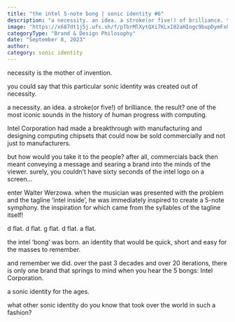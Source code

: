 ```yaml
---
title: "the intel 5-note bong | sonic identity #6"
description: "a necessity. an idea. a stroke(or five!) of brilliance. the result? one of the most iconic sounds in the history of human progress with computing."
image: "https://x687dt1j5j.ufs.sh/f/pTbrMlXytQXi7KLxI02aHIogc9bupDymFxOGdeB6njkW5tQ0"
categoryType: "Brand & Design Philosophy"
date: "September 8, 2023"
author:
category: sonic identity
---
```


necessity is the mother of invention.

you could say that this particular sonic identity was created out of necessity.

a necessity. an idea. a stroke(or five!) of brilliance. the result? one of the most iconic sounds in the history of human progress with computing.

Intel Corporation had made a breakthrough with manufacturing and designing computing chipsets that could now be sold commercially and not just to manufacturers.

but how would you take it to the people? after all, commercials back then meant conveying a message and searing a brand into the minds of the viewer. surely, you couldn’t have sixty seconds of the intel logo on a screen…

enter Walter Werzowa. when the musician was presented with the problem and the tagline ‘intel inside’, he was immediately inspired to create a 5-note symphony. the inspiration for which came from the syllables of the tagline itself!

d flat. d flat. g flat. d flat. a flat.

the intel ‘bong’ was born. an identity that would be quick, short and easy for the masses to remember.

and remember we did. over the past 3 decades and over 20 iterations, there is only one brand that springs to mind when you hear the 5 bongs: Intel Corporation.

a sonic identity for the ages.

what other sonic identity do you know that took over the world in such a fashion?
